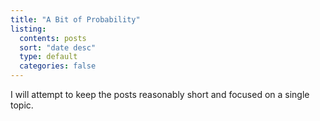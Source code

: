 ```yaml
---
title: "A Bit of Probability"
listing:
  contents: posts
  sort: "date desc"
  type: default
  categories: false
---
```





I will attempt to keep the posts reasonably short and focused on a single topic.






